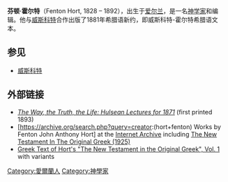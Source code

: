 {{expand|time=2015-03-25T11:26:43+00:00}}
'''芬顿·霍尔特'''（Fenton Hort, 1828 – 1892），出生于[[爱尔兰|爱尔兰]]，是一名[[神学家|神学家]]和编辑。他与[[威斯科特|威斯科特]]合作出版了1881年希腊语新约，即威斯科特-霍尔特希腊语文本。
==参见==
*[[威斯科特|威斯科特]]
==外部链接==
* [https://archive.org/details/waytruthlife00hortuoft ''The Way, the Truth, the Life: Hulsean Lectures for 1871''] (first printed 1893)
* [https://archive.org/search.php?query=creator:(hort+fenton) Works by Fenton John Anthony Hort] at the [[Internet_Archive|Internet Archive]] including [https://archive.org/details/newtestamentinth027928mbp The New Testament In The Original Greek (1925)]
* [https://web.archive.org/web/20080619001437/http://www-user.uni-bremen.de/~wie/GNT/books.html Greek Text of Hort's "The New Testament in the Original Greek", Vol. 1] with variants
{{Authority control}}

[[Category:愛爾蘭人|Category:愛爾蘭人]]
[[Category:神學家|Category:神學家]]
